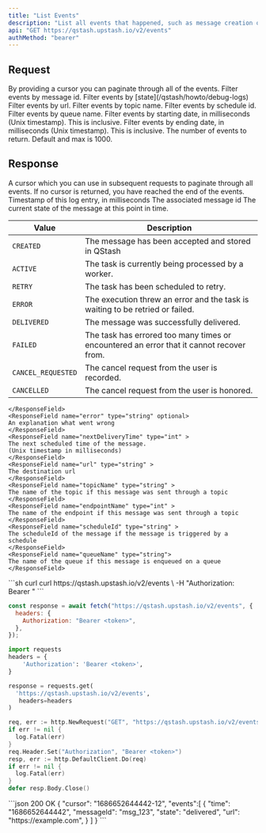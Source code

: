 ```yaml
---
title: "List Events"
description: "List all events that happened, such as message creation or delivery"
api: "GET https://qstash.upstash.io/v2/events"
authMethod: "bearer"
---
```


## Request

<ParamField query="cursor" type="string">
  By providing a cursor you can paginate through all of the events.
</ParamField>

<ParamField query="messageId" type="string">
  Filter events by message id.
</ParamField>

<ParamField query="state" type="string">
  Filter events by [state](/qstash/howto/debug-logs)
</ParamField>

<ParamField query="url" type="string">
  Filter events by url.
</ParamField>

<ParamField query="topicName" type="string">
  Filter events by topic name.
</ParamField>

<ParamField query="scheduleId" type="string">
  Filter events by schedule id.
</ParamField>

<ParamField query="queueName" type="string">
  Filter events by queue name.
</ParamField>

<ParamField query="fromDate" type="number">
  Filter events by starting date, in milliseconds (Unix timestamp). This is inclusive.
</ParamField>

<ParamField query="toDate" type="number">
  Filter events by ending date, in milliseconds (Unix timestamp). This is inclusive.
</ParamField>

<ParamField query="count" type="number">
  The number of events to return. Default and max is 1000.
</ParamField>

## Response

<ResponseField>

<ResponseField name="cursor" type="string">
  A cursor which you can use in subsequent requests to paginate through all events.
  If no cursor is returned, you have reached the end of the events.
  </ResponseField>
  <ResponseField name="events" type="Array">
  <Expandable  defaultOpen>
    <ResponseField name="time" type="int" required>
    Timestamp of this log entry, in milliseconds
    </ResponseField>
    <ResponseField name="messageId" type="string" required>
    The associated message id
    </ResponseField>
    <ResponseField name="state" type="string" required>
    The current state of the message at this point in time.

| Value              | Description                                                                              |
| ------------------ | ---------------------------------------------------------------------------------------- |
| `CREATED`          | The message has been accepted and stored in QStash                                       |
| `ACTIVE`           | The task is currently being processed by a worker.                                       |
| `RETRY`            | The task has been scheduled to retry.                                                    |
| `ERROR`            | The execution threw an error and the task is waiting to be retried or failed.            |
| `DELIVERED`        | The message was successfully delivered.                                                  |
| `FAILED`           | The task has errored too many times or encountered an error that it cannot recover from. |
| `CANCEL_REQUESTED` | The cancel request from the user is recorded.                                            |
| `CANCELLED`        | The cancel request from the user is honored.                                             |

    </ResponseField>
    <ResponseField name="error" type="string" optional>
    An explanation what went wrong
    </ResponseField>
    <ResponseField name="nextDeliveryTime" type="int" >
    The next scheduled time of the message.
    (Unix timestamp in milliseconds)
    </ResponseField>
    <ResponseField name="url" type="string" >
    The destination url
    </ResponseField>
    <ResponseField name="topicName" type="string" >
    The name of the topic if this message was sent through a topic
    </ResponseField>
    <ResponseField name="endpointName" type="int" >
    The name of the endpoint if this message was sent through a topic
    </ResponseField>
    <ResponseField name="scheduleId" type="string" >
    The scheduleId of the message if the message is triggered by a schedule
    </ResponseField>
    <ResponseField name="queueName" type="string">
    The name of the queue if this message is enqueued on a queue 
    </ResponseField>
  </Expandable>
  </ResponseField>
</ResponseField>

<RequestExample>
```sh curl
curl https://qstash.upstash.io/v2/events \
  -H "Authorization: Bearer <token>"
```

```javascript Node
const response = await fetch("https://qstash.upstash.io/v2/events", {
  headers: {
    Authorization: "Bearer <token>",
  },
});
```

```python Python
import requests
headers = {
    'Authorization': 'Bearer <token>',
}

response = requests.get(
  'https://qstash.upstash.io/v2/events',
   headers=headers
)
```

```go Go
req, err := http.NewRequest("GET", "https://qstash.upstash.io/v2/events", nil)
if err != nil {
  log.Fatal(err)
}
req.Header.Set("Authorization", "Bearer <token>")
resp, err := http.DefaultClient.Do(req)
if err != nil {
  log.Fatal(err)
}
defer resp.Body.Close()
```

</RequestExample>

<ResponseExample>
```json 200 OK
{
  "cursor": "1686652644442-12",
  "events":[
    {
      "time": "1686652644442",
      "messageId": "msg_123",
      "state": "delivered",
      "url": "https://example.com",
    }
  ] 
}
```
</ResponseExample>
